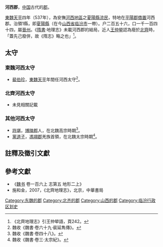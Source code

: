 '''河西郡'''，[[中国|中国]]古代的[[郡|郡]]。

[[東魏|東魏]][[天平_(东魏)|天平]]四年（537年），為安撫[[河西地區|河西地區]]之[[夏阳县_(秦国)|夏陽縣]][[流民|流民]]，特地在[[平陽郡|平陽郡]][[僑置|僑置]]河西郡。治領1縣，即[[夏阳县_(东魏)|夏陽縣]]（在今[[山西省|山西省]][[临汾市|临汾市]]一帶）。户二百五十六，口一千一百四十四，屬[[晋州_(北魏)|晉州]]。《[[隋書|隋書]]·地理志》未載河西郡的結局，近人[[王仲犖|王仲犖]]認為廢於[[北齊|北齊]]時，「蓋先己廢併，故《隋志》略之也」<ref>《北齊地理志》引王仲犖語，頁242。</ref>。

==太守==

===東魏河西太守===
*[[裴伯珍|裴伯珍]]，[[東魏|東魏]][[天平_(东魏)|天平]]年間任河西太守<ref>魏收《魏書·卷六十九·裴延雋傳》。</ref>。

===北齊河西太守===
*未見相關記載

===其他河西太守===
*[[許堪|許堪]]，[[博陵郡|博陵郡]]人，在北魏高宗時期<ref>魏收《魏書·卷四十八》。</ref>。
*[[黨道子|黨道子]]，[[馮翊郡|馮翊郡]]羌族首領，在北魏太宗時期<ref>魏收《魏書·卷三·太宗紀》。</ref>。

==註釋及徵引文獻==
{{reflist|2}}

==參考文獻==
*《[[魏书|魏书]] 卷一百六上 志第五 地形二上》
*施和金，2007，《北齊地理志》，北京，中華書局

{{山西行政区划小作品}}
{{DEFAULTSORT:H}}
[[Category:东魏的郡|Category:东魏的郡]]
[[Category:北齐的郡|Category:北齐的郡]]
[[Category:山西的郡|Category:山西的郡]]
[[Category:临汾行政区划史|Category:临汾行政区划史]]